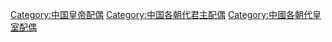 [[Category:中国皇帝配偶|Category:中国皇帝配偶]]
[[Category:中国各朝代君主配偶|Category:中国各朝代君主配偶]]
[[Category:中國各朝代皇室配偶|Category:中國各朝代皇室配偶]]